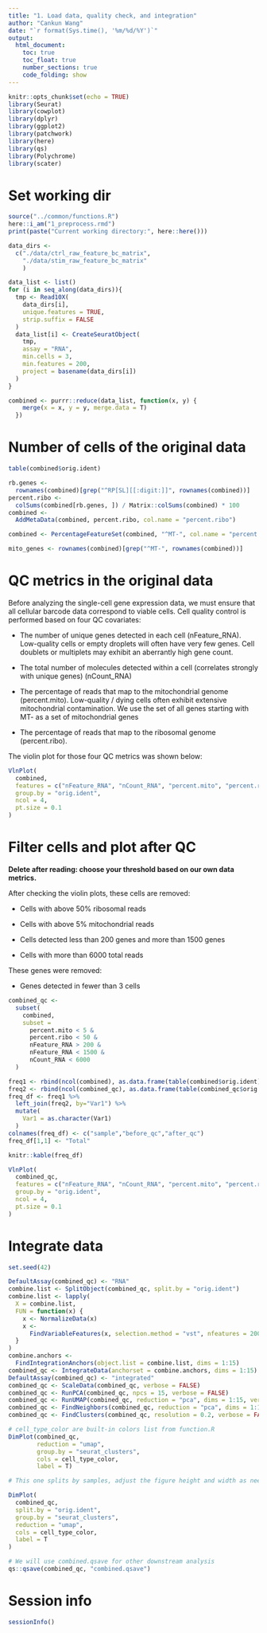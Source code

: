 ```yaml
---
title: "1. Load data, quality check, and integration"
author: "Cankun Wang"
date: "`r format(Sys.time(), '%m/%d/%Y')`"
output: 
  html_document:
    toc: true
    toc_float: true
    number_sections: true
    code_folding: show
---
```


```r
knitr::opts_chunk$set(echo = TRUE)
library(Seurat)
library(cowplot)
library(dplyr)
library(ggplot2)
library(patchwork)
library(here)
library(qs)
library(Polychrome)
library(scater)
```


# Set working dir

```r
source("../common/functions.R")
here::i_am("1_preprocess.rmd")
print(paste("Current working directory:", here::here()))

```

```r

data_dirs <-
  c("./data/ctrl_raw_feature_bc_matrix",
    "./data/stim_raw_feature_bc_matrix"
    )

data_list <- list()
for (i in seq_along(data_dirs)){
  tmp <- Read10X(
    data_dirs[i],
    unique.features = TRUE,
    strip.suffix = FALSE
  )
  data_list[i] <- CreateSeuratObject(
    tmp,
    assay = "RNA",
    min.cells = 3,
    min.features = 200,
    project = basename(data_dirs[i])
  )
}

combined <- purrr::reduce(data_list, function(x, y) {
    merge(x = x, y = y, merge.data = T)
  })


```


# Number of cells of the original data

```r
table(combined$orig.ident)

```



```r
rb.genes <-
  rownames(combined)[grep("^RP[SL][[:digit:]]", rownames(combined))]
percent.ribo <-
  colSums(combined[rb.genes, ]) / Matrix::colSums(combined) * 100
combined <-
  AddMetaData(combined, percent.ribo, col.name = "percent.ribo")

combined <- PercentageFeatureSet(combined, "^MT-", col.name = "percent.mito")

mito_genes <- rownames(combined)[grep("^MT-", rownames(combined))]

```


# QC metrics in the original data

Before analyzing the single-cell gene expression data, we must ensure that all cellular barcode data correspond to viable cells. Cell quality control is performed based on four QC covariates:

- The number of unique genes detected in each cell (nFeature_RNA). Low-quality cells or empty droplets will often have very few genes. Cell doublets or multiplets may exhibit an aberrantly high gene count.

- The total number of molecules detected within a cell (correlates strongly with unique genes) (nCount_RNA)

- The percentage of reads that map to the mitochondrial genome (percent.mito). Low-quality / dying cells often exhibit extensive mitochondrial contamination. We use the set of all genes starting with MT- as a set of mitochondrial genes

- The percentage of reads that map to the ribosomal genome (percent.ribo).

The violin plot for those four QC metrics was shown below:

```r
VlnPlot(
  combined,
  features = c("nFeature_RNA", "nCount_RNA", "percent.mito", "percent.ribo"),
  group.by = "orig.ident",
  ncol = 4,
  pt.size = 0.1
)

```


# Filter cells and plot after QC

**Delete after reading: choose your threshold based on our own data metrics.**

After checking the violin plots, these cells are removed:

- Cells with above 50% ribosomal reads

- Cells with above 5% mitochondrial reads

- Cells detected less than 200 genes and more than 1500 genes

- Cells with more than 6000 total reads

These genes were removed: 

- Genes detected in fewer than 3 cells

```r
combined_qc <-
  subset(
    combined,
    subset = 
      percent.mito < 5 &
      percent.ribo < 50 &
      nFeature_RNA > 200 &
      nFeature_RNA < 1500 &
      nCount_RNA < 6000
  )

```

```r

freq1 <- rbind(ncol(combined), as.data.frame(table(combined$orig.ident)))
freq2 <- rbind(ncol(combined_qc), as.data.frame(table(combined_qc$orig.ident)))
freq_df <- freq1 %>%
  left_join(freq2, by="Var1") %>%
  mutate(
    Var1 = as.character(Var1)
  )
colnames(freq_df) <- c("sample","before_qc","after_qc")
freq_df[1,1] <- "Total"

knitr::kable(freq_df)
```


```r
VlnPlot(
  combined_qc,
  features = c("nFeature_RNA", "nCount_RNA", "percent.mito", "percent.ribo"),
  group.by = "orig.ident",
  ncol = 4,
  pt.size = 0.1
)
```

# Integrate data

```r

set.seed(42)

DefaultAssay(combined_qc) <- "RNA"
combine.list <- SplitObject(combined_qc, split.by = "orig.ident")
combine.list <- lapply(
  X = combine.list,
  FUN = function(x) {
    x <- NormalizeData(x)
    x <-
      FindVariableFeatures(x, selection.method = "vst", nfeatures = 2000)
  }
)
combine.anchors <-
  FindIntegrationAnchors(object.list = combine.list, dims = 1:15)
combined_qc <- IntegrateData(anchorset = combine.anchors, dims = 1:15)
DefaultAssay(combined_qc) <- "integrated"
combined_qc <- ScaleData(combined_qc, verbose = FALSE)
combined_qc <- RunPCA(combined_qc, npcs = 15, verbose = FALSE)
combined_qc <- RunUMAP(combined_qc, reduction = "pca", dims = 1:15, verbose = FALSE)
combined_qc <- FindNeighbors(combined_qc, reduction = "pca", dims = 1:15, verbose = FALSE)
combined_qc <- FindClusters(combined_qc, resolution = 0.2, verbose = FALSE)

```


```r
# cell_type_color are built-in colors list from function.R
DimPlot(combined_qc,
        reduction = "umap",
        group.by = "seurat_clusters",
        cols = cell_type_color,
        label = T)

```

```r
# This one splits by samples, adjust the figure height and width as needed

DimPlot(
  combined_qc,
  split.by = "orig.ident",
  group.by = "seurat_clusters",
  reduction = "umap",
  cols = cell_type_color,
  label = T
)

```


```r
# We will use combined.qsave for other downstream analysis
qs::qsave(combined_qc, "combined.qsave") 
```

# Session info

```r
sessionInfo()
```

